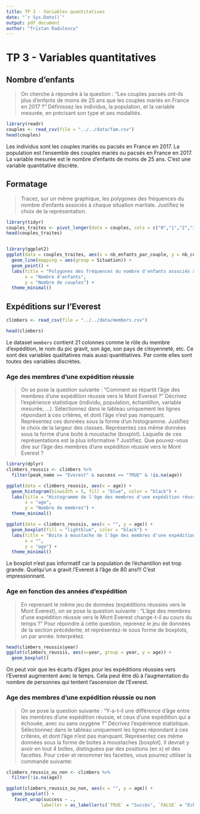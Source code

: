 ```yaml
---
title: TP 3 - Variables quantitatives
date: "`r Sys.Date()`"
output: pdf_document
author: "Tristan Radulescu"
---
```

# TP 3 - Variables quantitatives
## Nombre d'enfants
> On cherche à répondre à la question : “Les couples pacsés ont-ils plus d’enfants de moins de 25 ans que les couples mariés en France en 2017 ?” Définissez les individus, la population, et la variable mesurée, en précisant son type et ses modalités.
```r
library(readr)
couples <- read_csv(file = "../../data/fam.csv")
head(couples)
```
Les individus sont les couples mariés ou pacsés en France en 2017. La population est l'ensemble des couples mariés ou pacsés en France en 2017. La variable mesurée est le nombre d'enfants de moins de 25 ans. C'est une variable quantitative discrète.

## Formatage
> Tracez, sur un même graphique, les polygones des fréquences du nombre d’enfants associés à chaque situation maritale. Justifiez le choix de la représentation.

```r
library(tidyr)
couples_traites <- pivot_longer(data = couples, cols = c("0","1","2","3","4"), names_to = "nb_enfants_par_couple", values_to = "nb_couples")
head(couples_traites)


library(ggplot2)
ggplot(data = couples_traites, aes(x = nb_enfants_par_couple, y = nb_couples/Total, color = Situation)) +
  geom_line(mapping = aes(group = Situation)) +
  geom_point() +
  labs(title = "Polygones des fréquences du nombre d'enfants associés à chaque situation maritale",
       x = "Nombre d'enfants",
       y = "Nombre de couples") +
  theme_minimal()
```

## Expéditions sur l'Everest

```r
climbers <- read_csv(file = "../../data/members.csv")

head(climbers)
```

Le dataset `members` contient 21 colonnes comme le rôle du membre d'expédition, le nom du pic gravit, son âge, son pays de citoyenneté, etc. Ce sont des variables qualitatives mais aussi quantitatives. Par conte elles sont toutes des variables discrètes.

### Age des membres d'une expédition réussie
> On se pose la question suivante : “Comment se répartit l’âge des membres d’une expédition réussie vers le Mont Everest ?” Décrivez l’expérience statistique (individu, population, échantillon, variable mesurée, …). Sélectionnez dans le tableau uniquement les lignes répondant à ces critères, et dont l’âge n’est pas manquant. Représentez ces données sous la forme d’un histogramme. Justifiez le choix de la largeur des classes. Représentez ces même données sous la forme d’une boite à moustache (boxplot). Laquelle de ces représentations est la plus informative ? Justifiez. Que pouvez-vous dire sur l’âge des membres d’une expédition réussie vers le Mont Everest ?

```r
library(dplyr)
climbers_reussis <- climbers %>%
  filter(peak_name == "Everest" & success == "TRUE" & !is.na(age))

ggplot(data = climbers_reussis, aes(x = age)) +
  geom_histogram(binwidth = 5, fill = "blue", color = "black") +
  labs(title = "Histogramme de l'âge des membres d'une expédition réussie vers l'Everest",
       x = "age",
       y = "Nombre de membres") +
  theme_minimal()
```

```r
ggplot(data = climbers_reussis, aes(x = "", y = age)) +
  geom_boxplot(fill = "lightblue", color = "black") +
  labs(title = "Boite à moustache de l'âge des membres d'une expédition réussie vers l'Everest",
       x = "",
       y = "age") +
  theme_minimal()
```

Le boxplot n'est pas informatif car la population de l'échantillon est trop grande.
Quelqu'un a gravit l'Everest à l'âge de 80 ans!!! C'est impressionnant.


### Age en fonction des années d'expédition

> En reprenant le même jeu de données (expéditions réussies vers le Mont Everest), on se pose la question suivante : “L’âge des membres d’une expédition réussie vers le Mont Everest change-t-il au cours du temps ?” Pour répondre à cette question, reprenez le jeu de données de la section précédente, et représentez-le sous forme de boxplots, un par année. Interprétez.

```r
head(climbers_reussis$year)
ggplot(climbers_reussis, aes(x=year, group = year, y = age)) +
  geom_boxplot()
```
On peut voir que les écarts d'âges pour les expéditions réussies vers l'Everest augmentent avec le temps. Cela peut être dû à l'augmentation du nombre de personnes qui tentent l'ascension de l'Everest.

### Age des membres d'une expédition réussie ou non
> On se pose la question suivante : “Y-a-t-il une différence d’âge entre les membres d’une expédition réussie, et ceux d’une expédition qui a échouée, avec ou sans oxygène ?” Décrivez l’expérience statistique. Sélectionnez dans le tableau uniquement les lignes répondant à ces critères, et dont l’âge n’est pas manquant. Représentez ces même données sous la forme de boites à moustaches (boxplot). Il devrait y avoir en tout 4 boîtes, distinguées par des positions (en x) et des facettes. Pour créer et renommer les facettes, vous pourrez utiliser la commande suivante:

```r
climbers_reussis_ou_non <- climbers %>%
  filter(!is.na(age))

ggplot(climbers_reussis_ou_non, aes(x = "", y = age)) +
  geom_boxplot() +
   facet_wrap(success ~ .,
             labeller = as_labeller(c(`TRUE` = "Succès", `FALSE` = "Echec")))
```
